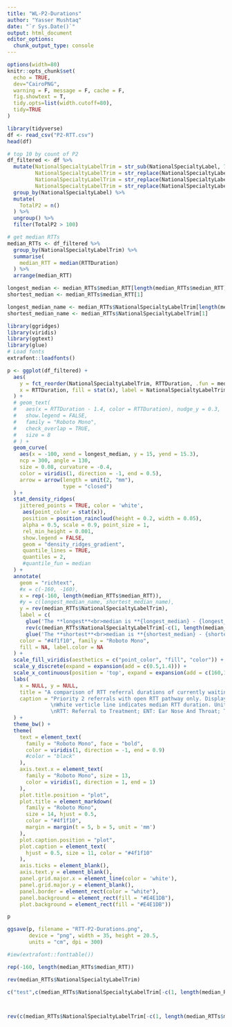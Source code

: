 ```yaml
---
title: "WL-P2-Durations"
author: "Yasser Mushtaq"
date: "`r Sys.Date()`"
output: html_document
editor_options: 
  chunk_output_type: console
---
```


```r
options(width=80)
knitr::opts_chunk$set(
  echo = TRUE,
  dev="CairoPNG", 
  warning = F, message = F, cache = F, 
  fig.showtext = T,
  tidy.opts=list(width.cutoff=80), 
  tidy=TRUE
)
```

```r
library(tidyverse)
df <- read_csv("P2-RTT.csv")
head(df)
```

```r
# top 10 by count of P2
df_filtered <- df %>%
  mutate(NationalSpecialtyLabelTrim = str_sub(NationalSpecialtyLabel, 7, -1),
         NationalSpecialtyLabelTrim = str_replace(NationalSpecialtyLabelTrim, "Trauma & Orthopaedics", "T&O"),
         NationalSpecialtyLabelTrim = str_replace(NationalSpecialtyLabelTrim, "Paediatric Trauma And Orthopaedics", "Paediatric T&O"),
         NationalSpecialtyLabelTrim = str_replace(NationalSpecialtyLabelTrim, "Ear Nose And Throat", "ENT")) %>%
  group_by(NationalSpecialtyLabel) %>%
  mutate(
    TotalP2 = n()
  ) %>%
  ungroup() %>%
  filter(TotalP2 > 100) 

```

```r
# get median RTTs
median_RTTs <- df_filtered %>%
  group_by(NationalSpecialtyLabelTrim) %>%
  summarise(
    median_RTT = median(RTTDuration)
  ) %>%
  arrange(median_RTT)

longest_median <- median_RTTs$median_RTT[length(median_RTTs$median_RTT)]
shortest_median <- median_RTTs$median_RTT[1]

longest_median_name <- median_RTTs$NationalSpecialtyLabelTrim[length(median_RTTs$median_RTT)]
shortest_median_name <- median_RTTs$NationalSpecialtyLabelTrim[1]
```

```r
library(ggridges)
library(viridis)
library(ggtext)
library(glue)
# Load fonts
extrafont::loadfonts()

p <- ggplot(df_filtered) +
  aes(
    y = fct_reorder(NationalSpecialtyLabelTrim, RTTDuration, .fun = median),
    x = RTTDuration, fill = stat(x), label = NationalSpecialtyLabelTrim
  ) +
  # geom_text(
  #   aes(x = RTTDuration - 1.4, color = RTTDuration), nudge_y = 0.3,
  #   show.legend = FALSE,
  #   family = "Roboto Mono",
  #   check_overlap = TRUE,
  #   size = 8
  # ) +
  geom_curve(
    aes(x = -100, xend = longest_median, y = 15, yend = 15.3),
    ncp = 300, angle = 130,
    size = 0.08, curvature = -0.4,
    color = viridis(1, direction = -1, end = 0.5),
    arrow = arrow(length = unit(2, "mm"),
                  type = "closed")
  ) +
  stat_density_ridges(
    jittered_points = TRUE, color = 'white',
     aes(point_color = stat(x)),
     position = position_raincloud(height = 0.2, width = 0.05),
     alpha = 0.5, scale = 0.9, point_size = 1,
     rel_min_height = 0.001,
     show.legend = FALSE,
     geom = "density_ridges_gradient",
     quantile_lines = TRUE, 
     quantiles = 2,
     #quantile_fun = median
  ) +
  annotate(
    geom = "richtext",
    #x = c(-160, -160),
    x = rep(-160, length(median_RTTs$median_RTT)),
    #y = c(longest_median_name, shortest_median_name),
    y = rev(median_RTTs$NationalSpecialtyLabelTrim),
    label = c(
      glue('The **longest**<br>median is **{longest_median} - {longest_median_name}**'),
      rev(c(median_RTTs$NationalSpecialtyLabelTrim[-c(1, length(median_RTTs$median_RTT))])),
      glue('The **shortest**<br>median is **{shortest_median} - {shortest_median_name}**')),
    color = "#4f1f10", family = "Roboto Mono",
    fill = NA, label.color = NA
  ) +
  scale_fill_viridis(aesthetics = c("point_color", "fill", "color")) + # direction = -1
  scale_y_discrete(expand = expansion(add = c(0.5,1.4))) +
  scale_x_continuous(position = 'top', expand = expansion(add = c(160,10))) +
  labs(
    x = NULL, y = NULL,
    title = "A comparison of RTT referral durations of currently waiting <span style='color:#4f1f10'>Priority 2</span> referrals", 
    caption = "Priority 2 referrals with open RTT pathway only. Displaying specialities with more than 100 Priority 2 waiters. 
              \nWhite verticle line indicates median RTT duration. Units presented in days.
              \nRTT: Referral to Treatment; ENT: Ear Nose And Throat; T&O: Trauma and Orthopaedics"
  ) +
  theme_bw() +
  theme(
    text = element_text(
      family = "Roboto Mono", face = "bold",
      color = viridis(1, direction = -1, end = 0.9)
      #color = "black"
    ),
    axis.text.x = element_text(
      family = "Roboto Mono", size = 13,
      color = viridis(1, direction = 1, end = 1)
    ),
    plot.title.position = "plot",
    plot.title = element_markdown(
      family = "Roboto Mono",
      size = 14, hjust = 0.5,
      color = "#4f1f10",
      margin = margin(t = 5, b = 5, unit = 'mm')
    ),
    plot.caption.position = "plot",
    plot.caption = element_text(
      hjust = 0.5, size = 11, color = "#4f1f10"
    ),
    axis.ticks = element_blank(),
    axis.text.y = element_blank(),
    panel.grid.major.x = element_line(color = 'white'),
    panel.grid.major.y = element_blank(),
    panel.border = element_rect(color = "white"),
    panel.background = element_rect(fill = "#E4E1DB"),
    plot.background = element_rect(fill = "#E4E1DB"))

p
```

```r
ggsave(p, filename = "RTT-P2-Durations.png",
       device = "png", width = 35, height = 20.5,
       units = "cm", dpi = 300)
```


```r

#iew(extrafont::fonttable())

rep(-160, length(median_RTTs$median_RTT))

rev(median_RTTs$NationalSpecialtyLabelTrim)

c("test",c(median_RTTs$NationalSpecialtyLabelTrim[-c(1, length(median_RTTs$median_RTT))]), "test")



rev(c(median_RTTs$NationalSpecialtyLabelTrim[-c(1, length(median_RTTs$median_RTT))]))
```
